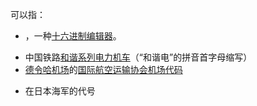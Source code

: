 {{lang|la|'''HXD'''}}可以指：

*{{link-en|HxD|HxD}}，一种[[十六进制编辑器|十六进制编辑器]]。
*中国铁路[[“和谐”电力机车|和谐系列]][[中国电力机车列表#.E4.BA.A4.E2.80.94.E7.9B.B4.E2.80.94.E4.BA.A4.E6.B5.81.E7.94.B5.E4.BC.A0.E5.8A.A8|电力机车]]（“和谐电”的拼音首字母缩写）
*[[德令哈机场|德令哈机场]]的[[国际航空运输协会机场代码|国际航空运输协会机场代码]]
*{{link-en|道格拉斯DF|Douglas DF}}在日本海军的代号

{{消歧义|Cat=三字拉丁字母缩写消歧义}}